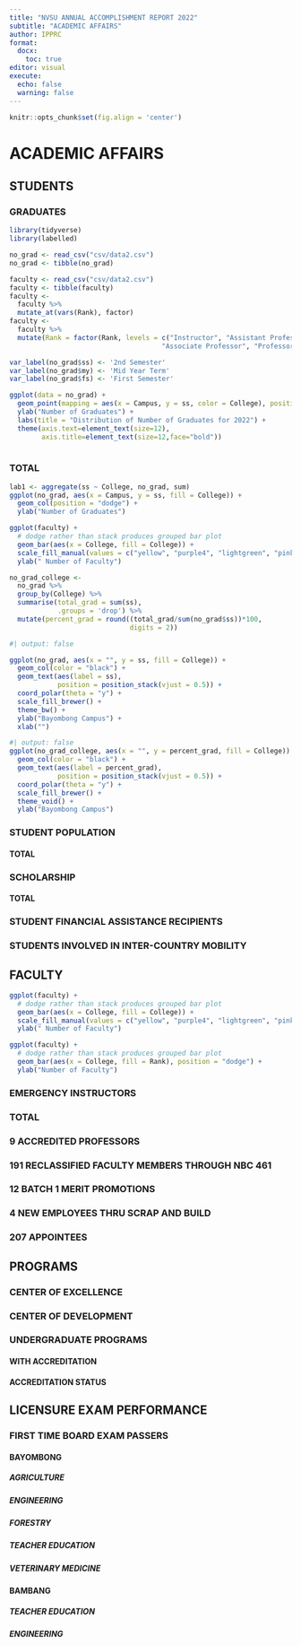 ```yaml
---
title: "NVSU ANNUAL ACCOMPLISHMENT REPORT 2022"
subtitle: "ACADEMIC AFFAIRS"
author: IPPRC
format:
  docx:
    toc: true
editor: visual
execute:
  echo: false
  warning: false
---
```


```r
knitr::opts_chunk$set(fig.align = 'center')
```

# ACADEMIC AFFAIRS

## STUDENTS

### GRADUATES

```r
library(tidyverse)
library(labelled)
```

```r
no_grad <- read_csv("csv/data2.csv")
no_grad <- tibble(no_grad)
```

```r
faculty <- read_csv("csv/data2.csv")
faculty <- tibble(faculty)
faculty <-
  faculty %>%
  mutate_at(vars(Rank), factor)
faculty <- 
  faculty %>%
  mutate(Rank = factor(Rank, levels = c("Instructor", "Assistant Professor",
                                      "Associate Professor", "Professor")))
```

```r
var_label(no_grad$ss) <- '2nd Semester'
var_label(no_grad$my) <- 'Mid Year Term'
var_label(no_grad$fs) <- 'First Semester'
```

```r
ggplot(data = no_grad) + 
  geom_point(mapping = aes(x = Campus, y = ss, color = College), position = "jitter") +
  ylab("Number of Graduates") +
  labs(title = "Distribution of Number of Graduates for 2022") +
  theme(axis.text=element_text(size=12),
        axis.title=element_text(size=12,face="bold"))
  
```

### TOTAL

```r
lab1 <- aggregate(ss ~ College, no_grad, sum)
ggplot(no_grad, aes(x = Campus, y = ss, fill = College)) +
  geom_col(position = "dodge") +
  ylab("Number of Graduates")

ggplot(faculty) + 
  # dodge rather than stack produces grouped bar plot
  geom_bar(aes(x = College, fill = College)) +
  scale_fill_manual(values = c("yellow", "purple4", "lightgreen", "pink", "darkgreen", "red", "blue", "gray")) +
  ylab(" Number of Faculty")
```

```r
no_grad_college <-
  no_grad %>%
  group_by(College) %>%
  summarise(total_grad = sum(ss),
            .groups = 'drop') %>%
  mutate(percent_grad = round((total_grad/sum(no_grad$ss))*100,
                              digits = 2))
```

```r
#| output: false

ggplot(no_grad, aes(x = "", y = ss, fill = College)) +
  geom_col(color = "black") +
  geom_text(aes(label = ss),
            position = position_stack(vjust = 0.5)) +
  coord_polar(theta = "y") +
  scale_fill_brewer() +
  theme_bw() +
  ylab("Bayombong Campus") +
  xlab("")
```

```r
#| output: false
ggplot(no_grad_college, aes(x = "", y = percent_grad, fill = College)) +
  geom_col(color = "black") +
  geom_text(aes(label = percent_grad),
            position = position_stack(vjust = 0.5)) +
  coord_polar(theta = "y") +
  scale_fill_brewer() +
  theme_void() +
  ylab("Bayombong Campus")
```

### STUDENT POPULATION

#### TOTAL

### SCHOLARSHIP

#### TOTAL

### STUDENT FINANCIAL ASSISTANCE RECIPIENTS

### STUDENTS INVOLVED IN INTER-COUNTRY MOBILITY

## FACULTY

```r
ggplot(faculty) + 
  # dodge rather than stack produces grouped bar plot
  geom_bar(aes(x = College, fill = College)) +
  scale_fill_manual(values = c("yellow", "purple4", "lightgreen", "pink", "darkgreen", "red", "blue", "gray")) +
  ylab(" Number of Faculty")
```

```r
ggplot(faculty) + 
  # dodge rather than stack produces grouped bar plot
  geom_bar(aes(x = College, fill = Rank), position = "dodge") +
  ylab("Number of Faculty")
```

### EMERGENCY INSTRUCTORS

### TOTAL

### 9 ACCREDITED PROFESSORS

### 191 RECLASSIFIED FACULTY MEMBERS THROUGH NBC 461

### 12 BATCH 1 MERIT PROMOTIONS

### 4 NEW EMPLOYEES THRU SCRAP AND BUILD

### 207 APPOINTEES

## PROGRAMS

### CENTER OF EXCELLENCE

### CENTER OF DEVELOPMENT

### UNDERGRADUATE PROGRAMS

#### WITH ACCREDITATION

#### ACCREDITATION STATUS

## LICENSURE EXAM PERFORMANCE

### FIRST TIME BOARD EXAM PASSERS

#### BAYOMBONG

##### AGRICULTURE

##### ENGINEERING

##### FORESTRY

##### TEACHER EDUCATION

##### VETERINARY MEDICINE

#### BAMBANG

##### TEACHER EDUCATION

##### ENGINEERING

